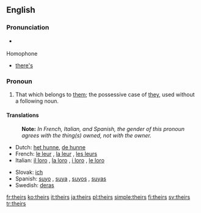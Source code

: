 {{wikipedia}}
==English==

===Pronunciation===
*{{audio|en-us-theirs.ogg|Audio (US)}}
*:{{rhymes|ɛə(r)z}}

;Homophone
*[[there's]]

===Pronoun===
{{en-pron}}

# That which belongs to [[them]]; the possessive case of [[they]], used without a following noun.

====Translations====
{{trans-top|that which belongs to them}}
:'''Note:''' ''In French, Italian, and Spanish, the gender of this pronoun agrees with the thing(s) owned, not with the owner.''
*Dutch: [[het hunne]], [[de hunne]]
*French: [[le leur]] {{f|s}}, [[la leur]] {{f|s}}, [[les leurs]] {{p}}
*Italian: [[il loro]] {{m|s}}, [[la loro]] {{f|s}}, [[i loro]] {{m|p}}, [[le loro]] {{f|p}}
{{trans-mid}}
*Slovak: [[ich#Slovak|ich]]
*Spanish: [[suyo]] {{m|s}}, [[suya]] {{f|s}}, [[suyos]] {{m|p}}, [[suyas]] {{f|p}}
*Swedish: [[deras]]
{{trans-bottom}}

[[fr:theirs]]
[[ko:theirs]]
[[it:theirs]]
[[ja:theirs]]
[[pl:theirs]]
[[simple:theirs]]
[[fi:theirs]]
[[sv:theirs]]
[[tr:theirs]]